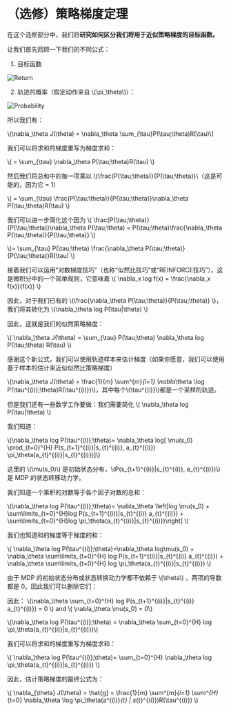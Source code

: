 # （选修）策略梯度定理

在这个选修部分中，我们将**研究如何区分我们将用于近似策略梯度的目标函数。**

让我们首先回顾一下我们的不同公式：

1. 目标函数

<img src="https://huggingface.co/datasets/huggingface-deep-rl-course/course-images/resolve/main/en/unit6/expected_reward.png" alt="Return"/>


2. 轨迹的概率（假定动作来自 \\(\pi_\theta\\)）：

<img src="https://huggingface.co/datasets/huggingface-deep-rl-course/course-images/resolve/main/en/unit6/probability.png" alt="Probability"/>


所以我们有：

\\(\nabla_\theta J(\theta) =  \nabla_\theta \sum_{\tau}P(\tau;\theta)R(\tau)\\)


我们可以将求和的梯度重写为梯度求和：

\\( =  \sum_{\tau} \nabla_\theta P(\tau;\theta)R(\tau) \\)

然后我们将总和中的每一项乘以 \\(\frac{P(\tau;\theta)}{P(\tau;\theta)}\\（这是可能的，因为它 = 1）

\\( = \sum_{\tau} \frac{P(\tau;\theta)}{P(\tau;\theta)}\nabla_\theta P(\tau;\theta)R(\tau) \\)

我们可以进一步简化这个因为 \\( \frac{P(\tau;\theta)}{P(\tau;\theta)}\nabla_\theta P(\tau;\theta) =  P(\tau;\theta)\frac{\nabla_\theta P(\tau;\theta)}{P(\tau;\theta)}  \\)

\\(= \sum_{\tau} P(\tau;\theta) \frac{\nabla_\theta P(\tau;\theta)}{P(\tau;\theta)}R(\tau) \\)

接着我们可以运用“对数梯度技巧”（也称“似然比技巧”或“REINFORCE技巧”），这是微积分中的一个简单规则，它意味着 \\( \nabla_x log f(x) = \frac{\nabla_x f(x)}{f(x)} \\)

因此，对于我们已有的 \\(\frac{\nabla_\theta P(\tau;\theta)}{P(\tau;\theta)} \\)，我们将其转化为 \\(\nabla_\theta log P(\tau|\theta) \\)

因此，这就是我们的似然策略梯度：

\\( \nabla_\theta J(\theta) = \sum_{\tau} P(\tau;\theta)  \nabla_\theta log P(\tau;\theta) R(\tau) \\)





感谢这个新公式，我们可以使用轨迹样本来估计梯度（如果你愿意，我们可以使用基于样本的估计来近似似然比策略梯度）

\\(\nabla_\theta J(\theta) = \frac{1}{m} \sum^{m}_{i=1} \nabla_\theta \log P(\tau^{(i)};\theta)R(\tau^{(i)})\\)，其中每个\\(\tau^{(i)}\\)都是一个采样的轨迹。


但是我们还有一些数学工作要做：我们需要简化 \\(  \nabla_\theta log P(\tau|\theta) \\)

我们知道：

\\(\nabla_\theta log P(\tau^{(i)};\theta)= \nabla_\theta log[ \mu(s_0) \prod_{t=0}^{H} P(s_{t+1}^{(i)}|s_{t}^{(i)}, a_{t}^{(i)}) \pi_\theta(a_{t}^{(i)}|s_{t}^{(i)})]\\)

这里的 \\(\mu(s_0)\\) 是初始状态分布，\\(P(s_{t+1}^{(i)}|s_{t}^{(i)}, a_{t}^{(i)})\\) 是 MDP 的状态转移动力学。

我们知道一个乘积的对数等于各个因子对数的总和：

\\(\nabla_\theta log P(\tau^{(i)};\theta)= \nabla_\theta \left[log \mu(s_0) + \sum\limits_{t=0}^{H}log P(s_{t+1}^{(i)}|s_{t}^{(i)} a_{t}^{(i)}) + \sum\limits_{t=0}^{H}log \pi_\theta(a_{t}^{(i)}|s_{t}^{(i)})\right] \\)

我们也知道和的梯度等于梯度的和：

\\( \nabla_\theta log P(\tau^{(i)};\theta)=\nabla_\theta log\mu(s_0) + \nabla_\theta \sum\limits_{t=0}^{H} log P(s_{t+1}^{(i)}|s_{t}^{(i)} a_{t}^{(i)}) + \nabla_\theta \sum\limits_{t=0}^{H} log \pi_\theta(a_{t}^{(i)}|s_{t}^{(i)}) \\)

由于 MDP 的初始状态分布或状态转换动力学都不依赖于 \\(\theta\\) ，两项的导数都是 0。因此我们可以删除它们：

因此：
\\(\nabla_\theta \sum_{t=0}^{H} log P(s_{t+1}^{(i)}|s_{t}^{(i)}  a_{t}^{(i)}) = 0 \\) and \\( \nabla_\theta \mu(s_0) = 0\\)

\\(\nabla_\theta log P(\tau^{(i)};\theta) =   \nabla_\theta \sum_{t=0}^{H} log \pi_\theta(a_{t}^{(i)}|s_{t}^{(i)})\\)

我们可以将求和的梯度重写为梯度求和：

\\( \nabla_\theta log P(\tau^{(i)};\theta)=    \sum_{t=0}^{H} \nabla_\theta log \pi_\theta(a_{t}^{(i)}|s_{t}^{(i)}) \\)

因此，估计策略梯度的最终公式为：

\\( \nabla_{\theta} J(\theta) = \hat{g} = \frac{1}{m} \sum^{m}_{i=1} \sum^{H}_{t=0} \nabla_\theta \log \pi_\theta(a^{(i)}_{t} | s_{t}^{(i)})R(\tau^{(i)}) \\)
